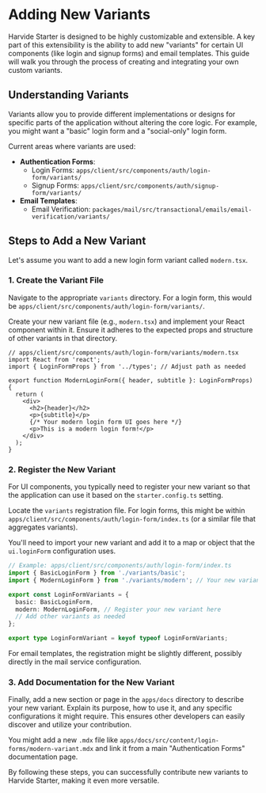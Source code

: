 # Adding New Variants

Harvide Starter is designed to be highly customizable and extensible. A key part of this extensibility is the ability to add new "variants" for certain UI components (like login and signup forms) and email templates. This guide will walk you through the process of creating and integrating your own custom variants.

## Understanding Variants

Variants allow you to provide different implementations or designs for specific parts of the application without altering the core logic. For example, you might want a "basic" login form and a "social-only" login form.

Current areas where variants are used:

*   **Authentication Forms**:
    *   Login Forms: `apps/client/src/components/auth/login-form/variants/`
    *   Signup Forms: `apps/client/src/components/auth/signup-form/variants/`
*   **Email Templates**:
    *   Email Verification: `packages/mail/src/transactional/emails/email-verification/variants/`

## Steps to Add a New Variant

Let's assume you want to add a new login form variant called `modern.tsx`.

### 1. Create the Variant File

Navigate to the appropriate `variants` directory. For a login form, this would be `apps/client/src/components/auth/login-form/variants/`.

Create your new variant file (e.g., `modern.tsx`) and implement your React component within it. Ensure it adheres to the expected props and structure of other variants in that directory.

```tsx
// apps/client/src/components/auth/login-form/variants/modern.tsx
import React from 'react';
import { LoginFormProps } from '../types'; // Adjust path as needed

export function ModernLoginForm({ header, subtitle }: LoginFormProps) {
  return (
    <div>
      <h2>{header}</h2>
      <p>{subtitle}</p>
      {/* Your modern login form UI goes here */}
      <p>This is a modern login form!</p>
    </div>
  );
}
```

### 2. Register the New Variant

For UI components, you typically need to register your new variant so that the application can use it based on the `starter.config.ts` setting.

Locate the `variants` registration file. For login forms, this might be within `apps/client/src/components/auth/login-form/index.ts` (or a similar file that aggregates variants).

You'll need to import your new variant and add it to a map or object that the `ui.loginForm` configuration uses.

```typescript
// Example: apps/client/src/components/auth/login-form/index.ts
import { BasicLoginForm } from './variants/basic';
import { ModernLoginForm } from './variants/modern'; // Your new variant

export const LoginFormVariants = {
  basic: BasicLoginForm,
  modern: ModernLoginForm, // Register your new variant here
  // Add other variants as needed
};

export type LoginFormVariant = keyof typeof LoginFormVariants;
```

For email templates, the registration might be slightly different, possibly directly in the mail service configuration.

### 3. Add Documentation for the New Variant

Finally, add a new section or page in the `apps/docs` directory to describe your new variant. Explain its purpose, how to use it, and any specific configurations it might require. This ensures other developers can easily discover and utilize your contribution.

You might add a new `.mdx` file like `apps/docs/src/content/login-forms/modern-variant.mdx` and link it from a main "Authentication Forms" documentation page.

By following these steps, you can successfully contribute new variants to Harvide Starter, making it even more versatile.

